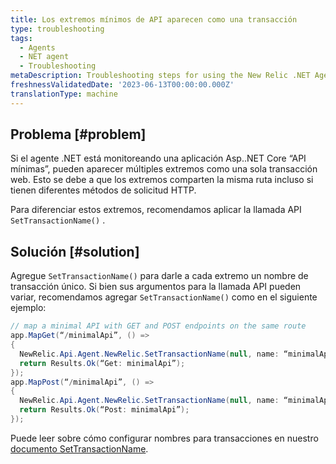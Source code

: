 ```yaml
---
title: Los extremos mínimos de API aparecen como una transacción
type: troubleshooting
tags:
  - Agents
  - NET agent
  - Troubleshooting
metaDescription: Troubleshooting steps for using the New Relic .NET Agent in a Minimal APIs app with duplicate route paths but different HTTP request methods.
freshnessValidatedDate: '2023-06-13T00:00:00.000Z'
translationType: machine
---
```


## Problema [#problem]

Si el agente .NET está monitoreando una aplicación Asp..NET Core “API mínimas”, pueden aparecer múltiples extremos como una sola transacción web. Esto se debe a que los extremos comparten la misma ruta incluso si tienen diferentes métodos de solicitud HTTP.

Para diferenciar estos extremos, recomendamos aplicar la llamada API `SetTransactionName()` .

## Solución [#solution]

Agregue `SetTransactionName()` para darle a cada extremo un nombre de transacción único. Si bien sus argumentos para la llamada API pueden variar, recomendamos agregar `SetTransactionName()` como en el siguiente ejemplo:

```cs
// map a minimal API with GET and POST endpoints on the same route
app.MapGet(“/minimalApi”, () =>
{
  NewRelic.Api.Agent.NewRelic.SetTransactionName(null, name: “minimalApi/Get”);
  return Results.Ok(“Get: minimalApi”);
});
app.MapPost(“/minimalApi”, () =>
{
  NewRelic.Api.Agent.NewRelic.SetTransactionName(null, name: “minimalApi/Post”);
  return Results.Ok(“Post: minimalApi”);
});
```

Puede leer sobre cómo configurar nombres para transacciones en nuestro [documento SetTransactionName](/docs/agents/net-agent/net-agent-api/settransactionname-net-agent-api).